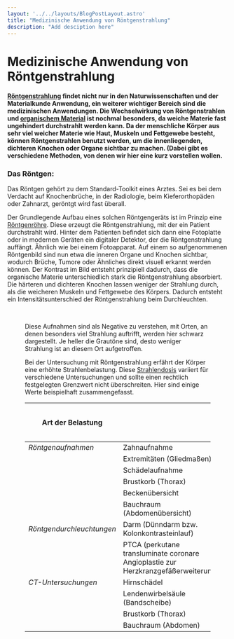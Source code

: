 ```yaml
---
layout: '../../layouts/BlogPostLayout.astro'
title: "Medizinische Anwendung von Röntgenstrahlung"
description: "Add desciption here"
---
```


# Medizinische Anwendung von Röntgenstrahlung

#### <a href="/keywords/Xrays/">Röntgenstrahlung</a> findet nicht nur in den Naturwissenschaften und der Materialkunde Anwendung, ein weiterer wichtiger Bereich sind die medizinischen Anwendungen. Die Wechselwirkung von Röntgenstrahlen und <a href="/keywords/Xray-organic-matter/">organischem Material</a> ist nochmal besonders, da weiche Materie fast ungehindert durchstrahlt werden kann. Da der menschliche Körper aus sehr viel weicher Materie wie Haut, Muskeln und Fettgewebe besteht, können Röntgenstrahlen benutzt werden, um die innenliegenden, dichteren Knochen oder Organe sichtbar zu machen. (Dabei gibt es verschiedene Methoden, von denen wir hier eine kurz vorstellen wollen.

### Das Röntgen:
Das Röntgen gehört zu dem Standard-Toolkit eines Arztes. Sei es bei dem Verdacht auf Knochenbrüche, in der Radiologie, beim Kieferorthopäden oder Zahnarzt, geröntgt wird fast überall. 

Der Grundlegende Aufbau eines solchen Röntgengeräts ist im Prinzip eine <a href="/keywords/Xray-tube/">Röntgenröhre</a>. Diese erzeugt die Röntgenstrahlung, mit der ein Patient durchstrahlt wird. Hinter dem Patienten befindet sich dann eine Fotoplatte oder in modernen Geräten ein digitaler Detektor, der die Röntgenstrahlung auffängt. Ähnlich wie bei einem Fotoapparat. Auf einem so aufgenommenen Röntgenbild sind nun etwa die inneren Organe und Knochen sichtbar, wodurch Brüche, Tumore oder Ähnliches direkt visuell erkannt werden können. Der Kontrast im Bild entsteht prinzipiell dadurch, dass die organische Materie unterschiedlich stark die Röntgenstrahlung absorbiert. Die härteren und dichteren Knochen lassen weniger der Strahlung durch, als die weicheren Muskeln und Fettgewebe des Körpers. Dadurch entsteht ein Intensitätsunterschied der Röntgenstrahlung beim Durchleuchten.  

<Figure url="/src/imgs/keywords/xray_image.webp" text='Röntgenaufnahme eines menschlichen Torsos. Es sind die einzelnen Knochen, die Lungen und anderes Gewebe zu erkennen. 
' />
&nbsp;

Diese Aufnahmen sind als Negative zu verstehen, mit Orten, an denen besonders viel Strahlung auftrifft, werden hier schwarz dargestellt. Je heller die Grautöne sind, desto weniger Strahlung ist an diesem Ort aufgetroffen. 

Bei der Untersuchung mit Röntgenstrahlung erfährt der Körper eine erhöhte Strahlenbelastung. Diese <a href="/keywords/Radiation-dose/">Strahlendosis</a> variiert für verschiedene Untersuchungen und sollte einen rechtlich festgelegten Grenzwert nicht überschreiten. Hier sind einige Werte beispielhaft zusammengefasst.

| **Art der Belastung**     	|                                                                                     	| **effektive Dosis** (Millisivert mSv) 	|
|---------------------------	|-------------------------------------------------------------------------------------	|---------------------------------------	|
| *Röntgenaufnahmen*        	| Zahnaufnahme                                                                        	| 0.01                                  	|
|                           	| Extremitäten (Gliedmaßen)                                                           	| 0.01                                  	|
|                           	| Schädelaufnahme                                                                     	| 0.02                                  	|
|                           	| Brustkorb (Thorax)                                                                  	| 0.04                                  	|
|                           	| Beckenübersicht                                                                     	| 0.3                                   	|
|                           	| Bauchraum (Abdomenübersicht)                                                        	| 0.4                                   	|
| *Röntgendurchleuchtungen* 	| Darm (Dünndarm bzw. Kolonkontrasteinlauf)                                           	| 5                                     	|
|                           	| PTCA (perkutane transluminate coronare Angioplastie zur Herzkranzgefäßerweiterung)) 	| 9                                     	|
| *CT-Untersuchungen*       	| Hirnschädel                                                                         	| 2                                     	|
|                           	| Lendenwirbelsäule (Bandscheibe)                                                     	| 2                                     	|
|                           	| Brustkorb (Thorax)                                                                  	| 5                                     	|
|                           	| Bauchraum (Abdomen)                                                                 	| 10                                    	|
